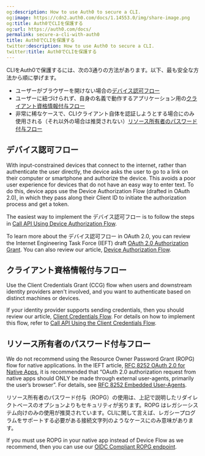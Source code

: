 ```yaml
---
og:description: How to use Auth0 to secure a CLI.
og:image: https://cdn2.auth0.com/docs/1.14553.0/img/share-image.png
og:title: Auth0でCLIを保護する
og:url: https://auth0.com/docs/
permalink: secure-a-cli-with-auth0
title: Auth0でCLIを保護する
twitter:description: How to use Auth0 to secure a CLI.
twitter:title: Auth0でCLIを保護する
---
```


CLIをAuth0で保護するには、次の3通りの方法があります。以下、最も安全な方法から順に挙げます。

* ユーザーがブラウザーを開けない場合の[デバイス認可フロー](#device-authorization-flow)
* ユーザーに紐づけられず、自身の名義で動作するアプリケーション用の[クライアント資格情報付与フロー](#client-credentials-grant-flow)
* 非常に稀なケースで、CLIクライアント自体を認証しようとする場合にのみ使用される（それ以外の場合は推奨されない）[リソース所有者のパスワード付与フロー](#resource-owner-password-grant-flow)

## デバイス認可フロー

With input-constrained devices that connect to the internet, rather than authenticate the user directly, the device asks the user to go to a link on their computer or smartphone and authorize the device. This avoids a poor user experience for devices that do not have an easy way to enter text. To do this, device apps use the Device <Tooltip tip="Authorization Flow: Authorization grant (or workflow) specified in the OAuth 2.0 framework." cta="View Glossary" href="/docs/glossary?term=Authorization+Flow">Authorization Flow</Tooltip> (drafted in OAuth 2.0), in which they pass along their <Tooltip tip="Client ID: Identification value given to your registered resource from Auth0." cta="View Glossary" href="/docs/glossary?term=Client+ID">Client ID</Tooltip> to initiate the authorization process and get a token.

The easiest way to implement the デバイス認可フロー is to follow the steps in [Call API Using Device Authorization Flow](/docs/get-started/authentication-and-authorization-flow/device-authorization-flow/call-your-api-using-the-device-authorization-flow).

To learn more about the デバイス認可フロー in <Tooltip tip="OAuth 2.0: Authorization framework that defines authorization protocols and workflows." cta="View Glossary" href="/docs/glossary?term=OAuth+2.0">OAuth 2.0</Tooltip>, you can review the Internet Engineering Task Force (IEFT) draft [OAuth 2.0 Authorization Grant](https://tools.ietf.org/html/draft-ietf-oauth-device-flow-15). You can also review our article, [Device Authorization Flow](/docs/get-started/authentication-and-authorization-flow/device-authorization-flow).

## クライアント資格情報付与フロー

Use the Client Credentials Grant (CCG) flow when users and downstream <Tooltip tip="Identity Provider (IdP): Service that stores and manages digital identities." cta="View Glossary" href="/docs/glossary?term=identity+providers">identity providers</Tooltip> aren't involved, and you want to authenticate based on distinct machines or devices.

If your identity provider supports sending credentials, then you should review our article, [Client Credentials Flow](/docs/get-started/authentication-and-authorization-flow/client-credentials-flow). For details on how to implement this flow, refer to [Call API Using the Client Credentials Flow](/docs/get-started/authentication-and-authorization-flow/client-credentials-flow/call-your-api-using-the-client-credentials-flow).

## リソース所有者のパスワード付与フロー

We do not recommend using the <Tooltip tip="Resource Owner: Entity (such as a user or application) capable of granting access to a protected resource." cta="View Glossary" href="/docs/glossary?term=Resource+Owner">Resource Owner</Tooltip> Password Grant (ROPG) flow for native applications. In the IEFT article, [RFC 8252 OAuth 2.0 for Native Apps](https://tools.ietf.org/html/rfc8252), it is recommended that “OAuth 2.0 authorization request from native apps should ONLY be made through external user-agents, primarily the user’s browser”. For details, see [RFC 8252 Embedded User-Agents](https://tools.ietf.org/html/rfc8252#section-8.12).

リソース所有者のパスワード付与（ROPG）の使用は、上記で説明したリダイレクトベースのオプションよりもセキュリティが劣ります。ROPG はレガシーシステム向けのみの使用が推奨されています。CLIに関して言えば、レガシープログラムをサポートする必要がある接続文字列のようなケースにのみ意味があります。

If you must use ROPG in your native app instead of Device Flow as we recommend, then you can use our [OIDC Compliant ROPG endpoint](https://auth0.com/docs/api/authentication#resource-owner-password).